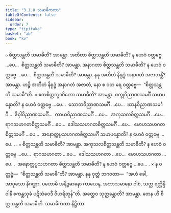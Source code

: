 ```yaml
---
title: "3.1.8 သမာဓိကထာ"
tableOfContents: false
sidebar:
  order: 7
type: "tipitaka"
basket: "ab"
book: "kv"
---
```



<DynamicBreadcrumb />

<Division number="625" book="kv">

<Paragraph number="2062" book="kv">
๐ စိတ္တသန္တတိ သမာဓီတိ? အာမန္တာ. အတီတာ စိတ္တသန္တတိ သမာဓီတိ? န ဟေဝံ ဝတ္တဗ္ဗေ …ပေ…  စိတ္တသန္တတိ သမာဓီတိ? အာမန္တာ. အနာဂတာ စိတ္တသန္တတိ သမာဓီတိ? န ဟေဝံ ဝတ္တဗ္ဗေ …ပေ…  စိတ္တသန္တတိ သမာဓီတိ? အာမန္တာ. နနု အတီတံ နိရုဒ္ဓံ အနာဂတံ အဇာတန္တိ? အာမန္တာ. ဟဉ္စိ အတီတံ နိရုဒ္ဓံ အနာဂတံ အဇာတံ, နော စ ဝတ ရေ ဝတ္တဗ္ဗေ—  “စိတ္တသန္တတိ သမာဓီ”တိ.
</Paragraph>

</Division>
<Division number="626" book="kv">

<Paragraph number="2063" book="kv">
× ဧကစိတ္တက္ခဏိကော သမာဓီတိ? အာမန္တာ. စက္ခုဝိညာဏသမင်္ဂီ သမာပန္နောတိ? န ဟေဝံ ဝတ္တဗ္ဗေ …ပေ…  သောတဝိညာဏသမင်္ဂီ …ပေ…  ဃာနဝိညာဏသမင်္ဂီ…  ဇိဝှါဝိညာဏသမင်္ဂီ…  ကာယဝိညာဏသမင်္ဂီ …ပေ…  အကုသလစိတ္တသမင်္ဂီ …ပေ…  ရာဂသဟဂတစိတ္တသမင်္ဂီ …ပေ…  ဒေါသသဟဂတစိတ္တသမင်္ဂီ …ပေ…  မောဟသဟဂတစိတ္တသမင်္ဂီ …ပေ…  အနောတ္တပ္ပသဟဂတစိတ္တသမင်္ဂီ သမာပန္နောတိ? န ဟေဝံ ဝတ္တဗ္ဗေ …ပေ… .
</Paragraph>

<Paragraph number="2064" book="kv">
๐ စိတ္တသန္တတိ သမာဓီတိ? အာမန္တာ. အကုသလစိတ္တသန္တတိ သမာဓီတိ? န ဟေဝံ ဝတ္တဗ္ဗေ …ပေ…  ရာဂသဟဂတာ …ပေ…  ဒေါသသဟဂတာ …ပေ…  မောဟသဟဂတာ …ပေ…  အနောတ္တပ္ပသဟဂတာ စိတ္တသန္တတိ သမာဓီတိ? န ဟေဝံ ဝတ္တဗ္ဗေ …ပေ… .
</Paragraph>

<Paragraph number="2065" book="kv">
× န ဝတ္တဗ္ဗံ—  “စိတ္တသန္တတိ သမာဓီ”တိ? အာမန္တာ. နနု ဝုတ္တံ ဘဂဝတာ—  “အဟံ ခေါ, အာဝုသော နိဂဏ္ဌာ, ပဟောမိ အနိဉ္ဇမာနော ကာယေန, အဘာသမာနော ဝါစံ, သတ္တ ရတ္တိန္ဒိဝါနိ ဧကန္တသုခံ ပဋိသံဝေဒီ ဝိဟရိတုန်”တိ. အတ္ထေဝ သုတ္တန္တောတိ? အာမန္တာ. တေန ဟိ စိတ္တသန္တတိ သမာဓီတိ.

</Paragraph>
</Division>

<Paragraph number="2066" type="center" book="kv">
သမာဓိကထာ နိဋ္ဌိတာ.
</Paragraph>